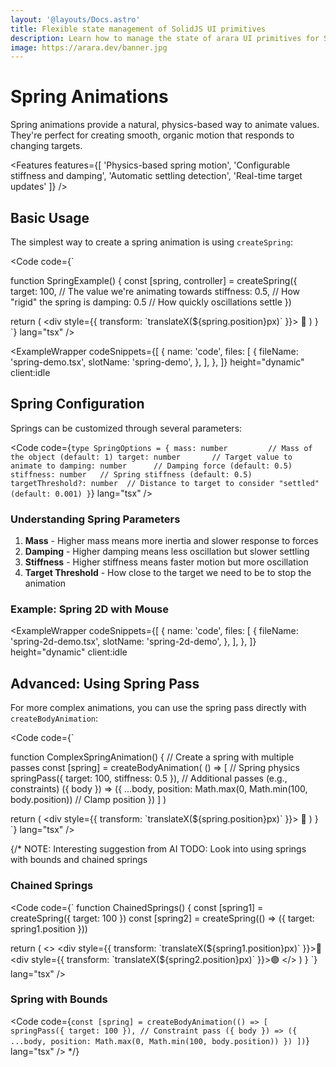 ```yaml
---
layout: '@layouts/Docs.astro'
title: Flexible state management of SolidJS UI primitives
description: Learn how to manage the state of arara UI primitives for SolidJS.
image: https://arara.dev/banner.jpg
---
```




# Spring <span class="text-arara-text/50">Animations</span>

Spring animations provide a natural, physics-based way to animate values. They're perfect for creating smooth, organic motion that responds to changing targets.

<Features 
  features={[
    'Physics-based spring motion',
    'Configurable stiffness and damping',
    'Automatic settling detection',
    'Real-time target updates'
  ]} 
/>

## Basic Usage

The simplest way to create a spring animation is using `createSpring`:

<Code code={`

function SpringExample() {
  const [spring, controller] = createSpring({
    target: 100,    // The value we're animating towards
    stiffness: 0.5, // How "rigid" the spring is
    damping: 0.5    // How quickly oscillations settle
  })
  
  return (
    <div style={{
      transform: \`translateX(\${spring.position}px)\`
    }}>
      🔵
    </div>
  )
}
`} lang="tsx" />

<ExampleWrapper
  codeSnippets={[
    {
      name: 'code',
      files: [
        {
          fileName: 'spring-demo.tsx',
          slotName: 'spring-demo',
        },
      ],
    },
  ]}
  height="dynamic"
  client:idle
>
  <SpringDemo client:load />
  <RawCode slot="spring-demo" code={RawSpringDemo} lang="tsx" />
</ExampleWrapper>

## Spring Configuration

Springs can be customized through several parameters:

<Code code={`
type SpringOptions = {
    mass: number         // Mass of the object (default: 1)
    target: number       // Target value to animate to
    damping: number      // Damping force (default: 0.5)
    stiffness: number   // Spring stiffness (default: 0.5)
    targetThreshold?: number  // Distance to target to consider "settled" (default: 0.001)
}
`} lang="tsx" />

### Understanding Spring Parameters

1. **Mass** - Higher mass means more inertia and slower response to forces
2. **Damping** - Higher damping means less oscillation but slower settling
3. **Stiffness** - Higher stiffness means faster motion but more oscillation
4. **Target Threshold** - How close to the target we need to be to stop the animation

### Example: Spring 2D with Mouse

<ExampleWrapper
  codeSnippets={[
    {
      name: 'code',
      files: [
        {
          fileName: 'spring-2d-demo.tsx',
          slotName: 'spring-2d-demo',
        },
      ],
    },
  ]}
  height="dynamic"
  client:idle
>
  <Spring2DDemo client:load />
  <RawCode slot="spring-2d-demo" code={RawSpring2DDemo} lang="tsx" />
</ExampleWrapper>

## Advanced: Using Spring Pass

For more complex animations, you can use the spring pass directly with `createBodyAnimation`:

<Code code={`

function ComplexSpringAnimation() {
  // Create a spring with multiple passes
  const [spring] = createBodyAnimation(
    () => [
      // Spring physics
      springPass({ 
        target: 100,
        stiffness: 0.5 
      }),
      // Additional passes (e.g., constraints)
      ({ body }) => ({
        ...body,
        position: Math.max(0, Math.min(100, body.position)) // Clamp position
      })
    ]
  )
  
  return (
    <div style={{
      transform: \`translateX(\${spring.position}px)\`
    }}>
      🔵
    </div>
  )
}
`} lang="tsx" />



{/*
NOTE: Interesting suggestion from AI
TODO: Look into using springs with bounds and chained springs

### Chained Springs

<Code code={`
function ChainedSprings() {
  const [spring1] = createSpring({ target: 100 })
  const [spring2] = createSpring(() => ({ 
    target: spring1.position 
  }))
  
  return (
    <>
      <div style={{ transform: \`translateX(\${spring1.position}px)\` }}>🔵</div>
      <div style={{ transform: \`translateX(\${spring2.position}px)\` }}>🟣</div>
    </>
  )
}
`} lang="tsx" />


### Spring with Bounds

<Code code={`
const [spring] = createBodyAnimation(() => [
  springPass({ target: 100 }),
  // Constraint pass
  ({ body }) => ({
    ...body,
    position: Math.max(0, Math.min(100, body.position))
  })
])
`} lang="tsx" /> */}